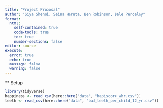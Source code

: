 ```yaml
---
title: "Project Proposal"
author: "Siya Shenoi, Seina Haruta, Ben Robinson, Dale Percelay"
format: 
  html:
    self-contained: true
    code-tools: true
    toc: true
    number-sections: false
editor: source
execute: 
  error: true
  echo: true
  message: false
  warning: false
---
```

** Setup
```r
library(tidyverse)
happiness <- read_csv(here::here("data", "hapiscore_whr.csv"))
teeth <- read_csv(here::here("data", "bad_teeth_per_child_12_yr.csv"))

```

